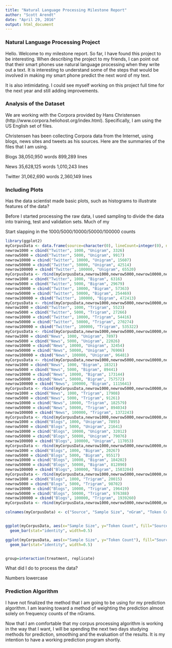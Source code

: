 ```yaml
---
title: "Natural Language Processing Milestone Report"
author: "Scott Arendt"
date: "April 29, 2016"
output: html_document
---
```


### Natural Language Processing Project

Hello.  Welcome to my milestone report.  So far, I have found this project to be interesting.  When describing the project to my friends, I can point out that their smart phones use natural language processing when they write out a text.  It is interesting to understand some of the steps that would be involved in making my smart phone predict the next word of my text.

It is also intimidating.  I could see myself working on this project full time for the next year and still adding improvements.


### Analysis of the Dataset

We are working with the Corpora provided by Hans Christensen (http://www.corpora.heliohost.org/index.html).  Specifically, I  am using the US English set of files.

Christensen has been collecting Corpora data from the Internet, using blogs, news sites and tweets as his sources.  Here are the summaries of the files that I am using.

Blogs
38,050,950 words
899,289 lines

News 
35,628,125 words
1,010,243 lines

Twitter
31,062,690 words
2,360,149 lines

### Including Plots

Has the data scientist made basic plots, such as histograms to illustrate features of the data?

Before I started processing the raw data, I used sampling to divide the data into training, test and validation sets. Much of my 

Start slapping in the 1000/5000/10000/50000/100000 counts

```r
library(ggplot2)
myCorpusData <- data.frame(source=character(0), lineCount=integer(0), nGram= character(0), count= integer(0), stringsAsFactors = FALSE)
newrow1000 = cbind("Twitter", 1000, "Unigram", 3326)
newrow5000 = cbind("Twitter", 5000, "Unigram", 9917)
newrow10000 = cbind("Twitter", 10000, "Unigram", 15607)
newrow50000 = cbind("Twitter", 50000, "Unigram", 42514)
newrow100000 = cbind("Twitter", 100000, "Unigram", 65520)
myCorpusData <- rbind(myCorpusData,newrow1000,newrow5000,newrow10000,newrow50000,newrow100000)
newrow1000 = cbind("Twitter", 1000, "Bigram", 6316)
newrow5000 = cbind("Twitter", 5000, "Bigram", 29679)
newrow10000 = cbind("Twitter", 10000, "Bigram", 57363)
newrow50000 = cbind("Twitter", 50000, "Bigram", 254469)
newrow100000 = cbind("Twitter", 100000, "Bigram", 472413)
myCorpusData <- rbind(myCorpusData,newrow1000,newrow5000,newrow10000,newrow50000,newrow100000)
newrow1000 = cbind("Twitter", 1000, "Trigram", 5523)
newrow5000 = cbind("Twitter", 5000, "Trigram", 27266)
newrow10000 = cbind("Twitter", 10000, "Trigram", 54416)
newrow50000 = cbind("Twitter", 50000, "Trigram", 270274)
newrow100000 = cbind("Twitter", 100000, "Trigram", 535322)
myCorpusData <- rbind(myCorpusData,newrow1000,newrow5000,newrow10000,newrow50000,newrow100000)
newrow1000 = cbind("News", 1000, "Unigram", 7897)
newrow5000 = cbind("News", 5000, "Unigram", 22026)
newrow10000 = cbind("News", 10000, "Unigram", 32454)
newrow50000 = cbind("News", 50000, "Unigram", 76906)
newrow100000 = cbind("News", 100000, "Unigram", 96481)
myCorpusData <- rbind(myCorpusData,newrow1000,newrow5000,newrow10000,newrow50000,newrow100000)
newrow1000 = cbind("News", 1000, "Bigram", 18321)
newrow5000 = cbind("News", 5000, "Bigram", 89441)
newrow10000 = cbind("News", 10000, "Bigram", 173144)
newrow50000 = cbind("News", 50000, "Bigram", 757572)
newrow100000 = cbind("News", 100000, "Bigram", 1115641)
myCorpusData <- rbind(myCorpusData,newrow1000,newrow5000,newrow10000,newrow50000,newrow100000)
newrow1000 = cbind("News", 1000, "Trigram", 17908)
newrow5000 = cbind("News", 5000, "Trigram", 91261)
newrow10000 = cbind("News", 10000, "Trigram", 182579)
newrow50000 = cbind("News", 50000, "Trigram", 894034)
newrow100000 = cbind("News", 100000, "Trigram", 1372243)
myCorpusData <- rbind(myCorpusData,newrow1000,newrow5000,newrow10000,newrow50000,newrow100000)
newrow1000 = cbind("Blogs", 1000, "Unigram", 7895)
newrow5000 = cbind("Blogs", 5000, "Unigram", 21641)
newrow10000 = cbind("Blogs", 10000, "Unigram", 32012)
newrow50000 = cbind("Blogs", 50000, "Unigram", 79076)
newrow100000 = cbind("Blogs", 100000, "Unigram", 117053)
myCorpusData <- rbind(myCorpusData,newrow1000,newrow5000,newrow10000,newrow50000,newrow100000)
newrow1000 = cbind("Blogs", 1000, "Bigram", 20267)
newrow5000 = cbind("Blogs", 5000, "Bigram", 95517)
newrow10000 = cbind("Blogs", 10000, "Bigram", 184202)
newrow50000 = cbind("Blogs", 50000, "Bigram", 812890)
newrow100000 = cbind("Blogs", 100000, "Bigram", 1503204)
myCorpusData <- rbind(myCorpusData,newrow1000,newrow5000,newrow10000,newrow50000,newrow100000)
newrow1000 = cbind("Blogs", 1000, "Trigram", 20015)
newrow5000 = cbind("Blogs", 5000, "Trigram", 98702)
newrow10000 = cbind("Blogs", 10000, "Trigram", 196419)
newrow50000 = cbind("Blogs", 50000, "Trigram", 976388)
newrow100000 = cbind("Blogs", 100000, "Trigram", 1939260)
myCorpusData <- rbind(myCorpusData,newrow1000,newrow5000,newrow10000,newrow50000,newrow100000)

colnames(myCorpusData) <- c("Source", "Sample Size", "nGram", "Token Count")


ggplot(myCorpusData, aes(x="Sample Size", y="Token Count", fill="Source", alpha="nGram")) +
  geom_bar(stat="identity", width=0.5)

ggplot(myCorpusData, aes(x="Sample Size", y="Token Count"), fill="Source") +
  geom_bar(stat="identity", width=0.5)


group=interaction(treatment, replicate)

```

What did I do to process the data?

Numbers
lowercase

### Prediction Algorithm

I have not finalized the method that I am going to be using for my prediction algorithm.  I am leaning toward a method of weighting the prediction almost solely on frequency counts of the nGrams. 

Now that I am comfortable that my corpus processing algorithm is working in the way that I want, I will be spending the next two days studying methods for prediction, smoothing and the evaluation of the results.  It is my intention to have a working prediction program shortly.
